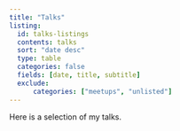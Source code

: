 ```yaml
---
title: "Talks"
listing:
  id: talks-listings
  contents: talks
  sort: "date desc"
  type: table
  categories: false
  fields: [date, title, subtitle]
  exclude:
      categories: ["meetups", "unlisted"]
---
```


Here is a selection of my talks.

::: {#talks-listings}
:::
